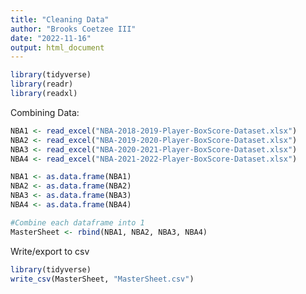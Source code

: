 ```yaml
---
title: "Cleaning Data"
author: "Brooks Coetzee III"
date: "2022-11-16"
output: html_document
---
```


```r
library(tidyverse)
library(readr)
library(readxl)
```

Combining Data:
```r
NBA1 <- read_excel("NBA-2018-2019-Player-BoxScore-Dataset.xlsx")
NBA2 <- read_excel("NBA-2019-2020-Player-BoxScore-Dataset.xlsx")
NBA3 <- read_excel("NBA-2020-2021-Player-BoxScore-Dataset.xlsx")
NBA4 <- read_excel("NBA-2021-2022-Player-BoxScore-Dataset.xlsx")

NBA1 <- as.data.frame(NBA1)
NBA2 <- as.data.frame(NBA2)
NBA3 <- as.data.frame(NBA3)
NBA4 <- as.data.frame(NBA4)
```

```r
#Combine each dataframe into 1
MasterSheet <- rbind(NBA1, NBA2, NBA3, NBA4)
```

Write/export to csv
```r
library(tidyverse)
write_csv(MasterSheet, "MasterSheet.csv")
```

